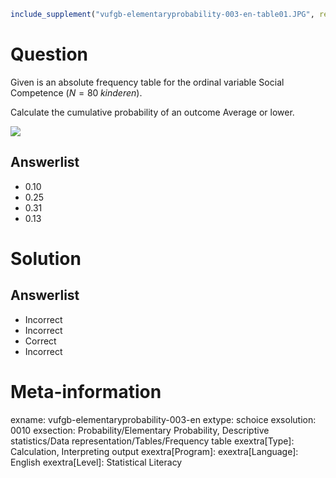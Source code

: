 ```r
include_supplement("vufgb-elementaryprobability-003-en-table01.JPG", recursive = TRUE)
```

Question
========

Given is an absolute frequency table for the ordinal variable Social Competence ($N = 80\;kinderen$).

Calculate the cumulative probability of an outcome Average or lower.

![](vufgb-elementaryprobability-003-en-table01.JPG)
  
Answerlist
----------
* 0.10
* 0.25
* 0.31
* 0.13

Solution
========

Answerlist
----------
* Incorrect
* Incorrect
* Correct
* Incorrect

Meta-information
================
exname: vufgb-elementaryprobability-003-en
extype: schoice
exsolution: 0010
exsection: Probability/Elementary Probability, Descriptive statistics/Data representation/Tables/Frequency table
exextra[Type]: Calculation, Interpreting output
exextra[Program]: 
exextra[Language]: English
exextra[Level]: Statistical Literacy
